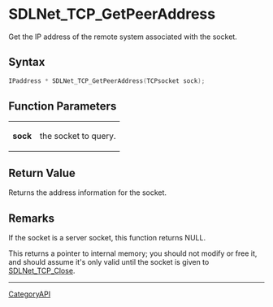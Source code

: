 = SDLNet_TCP_GetPeerAddress =

Get the IP address of the remote system associated with the socket.

== Syntax ==

<syntaxhighlight lang='c'>
IPaddress * SDLNet_TCP_GetPeerAddress(TCPsocket sock);
</syntaxhighlight>

== Function Parameters ==

{|
|'''sock'''
|the socket to query.
|}

== Return Value ==

Returns the address information for the socket.

== Remarks ==

If the socket is a server socket, this function returns NULL.

This returns a pointer to internal memory; you should not modify or free
it, and should assume it's only valid until the socket is given to
[[SDLNet_TCP_Close]].

----
[[CategoryAPI]]


